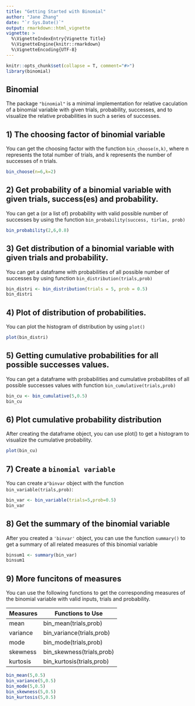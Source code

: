 ```yaml
---
title: "Getting Started with Binomial"
author: "Jane Zhang"
date: "`r Sys.Date()`"
output: rmarkdown::html_vignette
vignette: >
  %\VignetteIndexEntry{Vignette Title}
  %\VignetteEngine{knitr::rmarkdown}
  %\VignetteEncoding{UTF-8}
---
```


```r
knitr::opts_chunk$set(collapse = T, comment="#>")
library(binomial)
```

## Binomial  

The package `"binomial"` is a minimal implementation for relative caculation of a binomial variable with given trials, probability, successes, and to visualize the relative probabilities in such a series of successes.

## 1) The choosing factor of binomial variable  
You can get the choosing factor with the function `bin_choose(n,k)`, where n represents the total number of trials, and k represents the number of successes of n trials.
```r
bin_choose(n=6,k=2)


```

## 2) Get probability of a binomial variable with given trials, success(es) and probability.  

You can get a (or a list of) probability with valid possible number of successes by using the function `bin_probability(success, tirlas, prob)`

```r
bin_probability(2,6,0.8)

```

## 3) Get distribution of a binomial variable with given trials and probability.  
You can get a dataframe with probabilities of all possible number of successes by using function `bin_distribution(trials,prob)`  

```r
bin_distri <- bin_distribution(trials = 5, prob = 0.5)
bin_distri
```

## 4) Plot of distribution of probabilities.
You can plot the histogram of distribution by using `plot()`
```r

plot(bin_distri)

```

## 5) Getting cumulative probabilities for all possible successes values.
You can get a dataframe with probabilities and cumulative probabilites of all possible successes values with function `bin_cumulative(trials,prob)`

```r
bin_cu <- bin_cumulative(5,0.5)
bin_cu
```
## 6) Plot cumulative probability distribution

After creating the dataframe object, you can use plot() to get a histogram to visualize the cumulative probability.
```r
plot(bin_cu)

```


## 7) Create a `binomial variable`  

You can create a`"binvar` object with the function `bin_variable(trials,prob)`:
```r
bin_var <- bin_variable(trials=5,prob=0.5)
bin_var
```


## 8) Get the summary of the binomial variable

After you created a `'binvar'` object,  you can use the function `summary()`
to get a summary of all related measures of this binomial variable

```r
binsum1 <- summary(bin_var)
binsum1
```



## 9) More funcitons of measures
You can use the following functions to get the corresponding measures of the binomial variable with valid inputs, trials and probability. 


Measures       | Functions to Use
---------------|---------------------------
mean           | bin_mean(trials,prob)
variance       | bin_variance(trials,prob)
mode           | bin_mode(trials,prob)
skewness       | bin_skewness(trials,prob)  
kurtosis       | bin_kurtosis(trials,prob)



```r
bin_mean(5,0.5)
bin_variance(5,0.5)
bin_mode(5,0.5)
bin_skewness(5,0.5)
bin_kurtosis(5,0.5)
```
